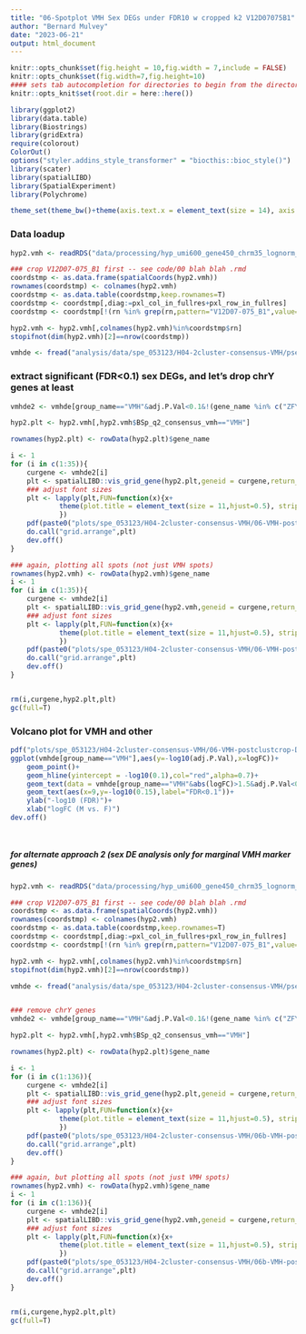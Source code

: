 ```yaml
---
title: "06-Spotplot VMH Sex DEGs under FDR10 w cropped k2 V12D07075B1"
author: "Bernard Mulvey"
date: "2023-06-21"
output: html_document
---
```



```r
knitr::opts_chunk$set(fig.height = 10,fig.width = 7,include = FALSE)
knitr::opts_chunk$set(fig.width=7,fig.height=10)
#### sets tab autocompletion for directories to begin from the directory containing the .Rproj session, instead of the script's directory if different
knitr::opts_knit$set(root.dir = here::here())

library(ggplot2)
library(data.table)
library(Biostrings)
library(gridExtra)
require(colorout)
ColorOut()
options("styler.addins_style_transformer" = "biocthis::bioc_style()")
library(scater)
library(spatialLIBD)
library(SpatialExperiment)
library(Polychrome)

theme_set(theme_bw()+theme(axis.text.x = element_text(size = 14), axis.title.x = element_text(size = 16), axis.text.y = element_text(size = 14), axis.title.y = element_text(size =16), plot.title = element_text(size = 20,hjust=0.5), strip.text = element_text(size=18), legend.text = element_text(size=10), legend.title = element_text(size=11,hjust=0.5)))
```

### Data loadup
```r
hyp2.vmh <- readRDS("data/processing/hyp_umi600_gene450_chrm35_lognorm_061323_HarmonyBSpc-q2VMH_rowname-key.RDS")

### crop V12D07-075_B1 first -- see code/00 blah blah .rmd
coordstmp <- as.data.frame(spatialCoords(hyp2.vmh))
rownames(coordstmp) <- colnames(hyp2.vmh)
coordstmp <- as.data.table(coordstmp,keep.rownames=T)
coordstmp <- coordstmp[,diag:=pxl_col_in_fullres+pxl_row_in_fullres]
coordstmp <- coordstmp[!(rn %in% grep(rn,pattern="V12D07-075_B1",value=T)&diag>30000)]

hyp2.vmh <- hyp2.vmh[,colnames(hyp2.vmh)%in%coordstmp$rn]
stopifnot(dim(hyp2.vmh)[2]==nrow(coordstmp))

vmhde <- fread("analysis/data/spe_053123/H04-2cluster-consensus-VMH/pseudobulk-SEX-DE_Bspace-VMH-nonvmh-clusters_postcluster-crop_V12D07075B1.txt")

```

### extract significant (FDR<0.1) sex DEGs, and let's drop chrY genes at least
```r
vmhde2 <- vmhde[group_name=="VMH"&adj.P.Val<0.1&!(gene_name %in% c("ZFY","UTY","PRKY","DDX3Y","TTTY14","NLGN4Y","EIF1AY","TMSB4Y","USP9Y","PCDH11Y","RPS4Y1","KDM5D")),gene_name]

hyp2.plt <- hyp2.vmh[,hyp2.vmh$BSp_q2_consensus_vmh=="VMH"]

rownames(hyp2.plt) <- rowData(hyp2.plt)$gene_name

i <- 1
for (i in c(1:35)){
    curgene <- vmhde2[i]
    plt <- spatialLIBD::vis_grid_gene(hyp2.plt,geneid = curgene,return_plots = T,spatial=F,point_size = 1,auto_crop = T)
    ### adjust font sizes
    plt <- lapply(plt,FUN=function(x){x+
            theme(plot.title = element_text(size = 11,hjust=0.5), strip.text = element_text(size=10), legend.text = element_text(size=10), legend.title = element_text(size=10,hjust=0.5))
            })
    pdf(paste0("plots/spe_053123/H04-2cluster-consensus-VMH/06-VMH-postclustcrop-D07075B1_sexDEGs_spotplots/",curgene,".pdf"),width=10,height=8)
    do.call("grid.arrange",plt)
    dev.off()
}

### again, plotting all spots (not just VMH spots)
rownames(hyp2.vmh) <- rowData(hyp2.vmh)$gene_name
i <- 1
for (i in c(1:35)){
    curgene <- vmhde2[i]
    plt <- spatialLIBD::vis_grid_gene(hyp2.vmh,geneid = curgene,return_plots = T,spatial=F,point_size = 1,auto_crop = T)
    ### adjust font sizes
    plt <- lapply(plt,FUN=function(x){x+
            theme(plot.title = element_text(size = 11,hjust=0.5), strip.text = element_text(size=10), legend.text = element_text(size=10), legend.title = element_text(size=10,hjust=0.5))
            })
    pdf(paste0("plots/spe_053123/H04-2cluster-consensus-VMH/06-VMH-postclustcrop-D07075B1_sexDEGs_spotplots/",curgene,"_allspots.pdf"),width=10,height=8)
    do.call("grid.arrange",plt)
    dev.off()
}


rm(i,curgene,hyp2.plt,plt)
gc(full=T)
```


### Volcano plot for VMH and other
```r
pdf("plots/spe_053123/H04-2cluster-consensus-VMH/06-VMH-postclustcrop-D07075B1_sexDEGs_spotplots/VMH Sex DE volcano.pdf",height=7,width=7)
ggplot(vmhde[group_name=="VMH"],aes(y=-log10(adj.P.Val),x=logFC))+
    geom_point()+
    geom_hline(yintercept = -log10(0.1),col="red",alpha=0.7)+
    geom_text(data = vmhde[group_name=="VMH"&abs(logFC)>1.5&adj.P.Val<0.05&gene_name %in% vmhde2],aes(x=ifelse(logFC<0,yes=logFC-2,no=logFC+2),y=-log10(adj.P.Val)+0.1,label=gene_name))+
    geom_text(aes(x=9,y=-log10(0.15),label="FDR<0.1"))+
    ylab("-log10 (FDR)")+
    xlab("logFC (M vs. F)")
dev.off()
    



```

##### for alternate approach 2 (sex DE analysis only for marginal VMH marker genes)
```r

hyp2.vmh <- readRDS("data/processing/hyp_umi600_gene450_chrm35_lognorm_061323_HarmonyBSpc-q2VMH_rowname-key.RDS")

### crop V12D07-075_B1 first -- see code/00 blah blah .rmd
coordstmp <- as.data.frame(spatialCoords(hyp2.vmh))
rownames(coordstmp) <- colnames(hyp2.vmh)
coordstmp <- as.data.table(coordstmp,keep.rownames=T)
coordstmp <- coordstmp[,diag:=pxl_col_in_fullres+pxl_row_in_fullres]
coordstmp <- coordstmp[!(rn %in% grep(rn,pattern="V12D07-075_B1",value=T)&diag>30000)]

hyp2.vmh <- hyp2.vmh[,colnames(hyp2.vmh)%in%coordstmp$rn]
stopifnot(dim(hyp2.vmh)[2]==nrow(coordstmp))

vmhde <- fread("analysis/data/spe_053123/H04-2cluster-consensus-VMH/pseudobulk-SEX-DE_Bspace-VMH-nonvmh-clusters_postcluster-crop_V12D07075B1_VMHmarkerTop1kRanksonly.txt")


### remove chrY genes
vmhde2 <- vmhde[group_name=="VMH"&adj.P.Val<0.1&!(gene_name %in% c("ZFY","UTY","PRKY","DDX3Y","TTTY14","NLGN4Y","EIF1AY","TMSB4Y","USP9Y","PCDH11Y","RPS4Y1","KDM5D")),gene_name]

hyp2.plt <- hyp2.vmh[,hyp2.vmh$BSp_q2_consensus_vmh=="VMH"]

rownames(hyp2.plt) <- rowData(hyp2.plt)$gene_name

i <- 1
for (i in c(1:136)){
    curgene <- vmhde2[i]
    plt <- spatialLIBD::vis_grid_gene(hyp2.plt,geneid = curgene,return_plots = T,spatial=F,point_size = 1,auto_crop = T)
    ### adjust font sizes
    plt <- lapply(plt,FUN=function(x){x+
            theme(plot.title = element_text(size = 11,hjust=0.5), strip.text = element_text(size=10), legend.text = element_text(size=10), legend.title = element_text(size=10,hjust=0.5))
            })
    pdf(paste0("plots/spe_053123/H04-2cluster-consensus-VMH/06b-VMH-postclustcrop-D07075B1_VMHmarkersonly_sexDEGs_spotplots/",curgene,".pdf"),width=10,height=8)
    do.call("grid.arrange",plt)
    dev.off()
}

### again, but plotting all spots (not just VMH spots)
rownames(hyp2.vmh) <- rowData(hyp2.vmh)$gene_name
i <- 1
for (i in c(1:136)){
    curgene <- vmhde2[i]
    plt <- spatialLIBD::vis_grid_gene(hyp2.vmh,geneid = curgene,return_plots = T,spatial=F,point_size = 1,auto_crop = T)
    ### adjust font sizes
    plt <- lapply(plt,FUN=function(x){x+
            theme(plot.title = element_text(size = 11,hjust=0.5), strip.text = element_text(size=10), legend.text = element_text(size=10), legend.title = element_text(size=10,hjust=0.5))
            })
    pdf(paste0("plots/spe_053123/H04-2cluster-consensus-VMH/06b-VMH-postclustcrop-D07075B1_VMHmarkersonly_sexDEGs_spotplots/",curgene,"_allspots.pdf"),width=10,height=8)
    do.call("grid.arrange",plt)
    dev.off()
}


rm(i,curgene,hyp2.plt,plt)
gc(full=T)





```

